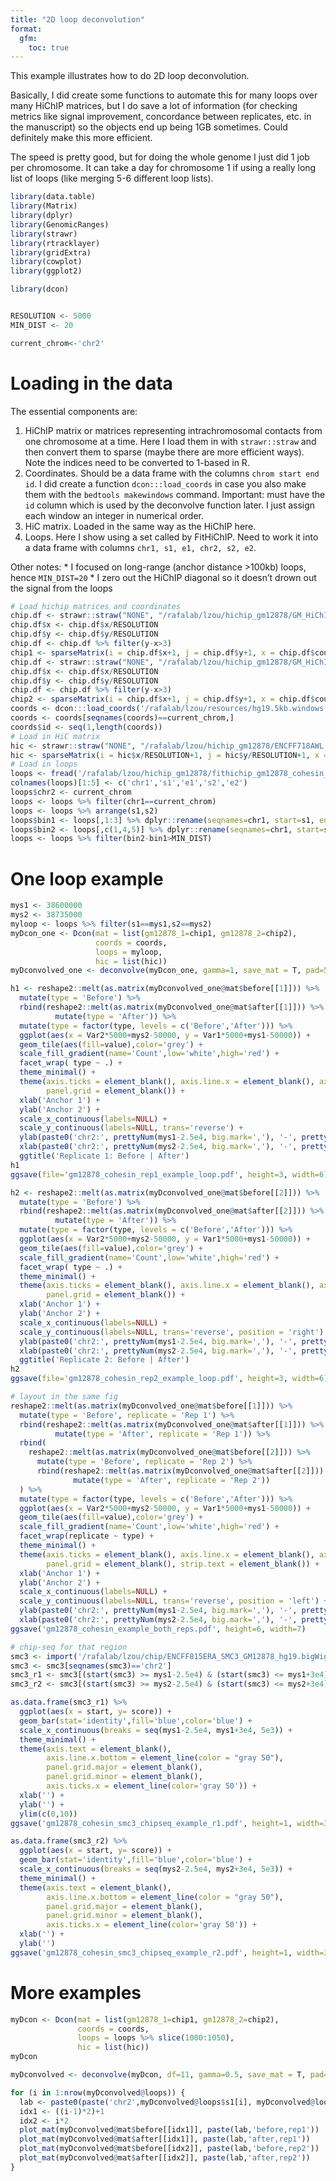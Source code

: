 ```yaml
---
title: "2D loop deconvolution"
format:
  gfm:
    toc: true
---
```


This example illustrates how to do 2D loop deconvolution. 

Basically, I did create some functions to automate this for many loops over many 
HiChIP matrices, but I do save a lot of information (for checking metrics like
signal improvement, concordance between replicates, etc. in the manuscript) so
the objects end up being 1GB sometimes. Could definitely make this more
efficient.

The speed is pretty good, but for doing the whole genome I just did 1 job
per chromosome. It can take a day for chromosome 1 if using a really long list
of loops (like merging 5-6 different loop lists).


```r
library(data.table)
library(Matrix)
library(dplyr)
library(GenomicRanges)
library(strawr)
library(rtracklayer)
library(gridExtra)
library(cowplot)
library(ggplot2)

library(dcon)


RESOLUTION <- 5000
MIN_DIST <- 20

current_chrom<-'chr2'
```


# Loading in the data

The essential components are:

1. HiChIP matrix or matrices representing intrachromosomal contacts from one
chromosome at a time. Here I load them in with `strawr::straw` and then convert 
them to sparse (maybe there are more efficient ways). Note the indices need to 
be converted to 1-based in R.
2. Coordinates. Should be a data frame with the columns `chrom start end id`.
I did create a function `dcon:::load_coords` in case you also
make them with the `bedtools makewindows` command. Important: must have the `id`
column which is used by the deconvolve function later. I just assign each window
an integer in numerical order.
3. HiC matrix. Loaded in the same way as the HiChIP here.
4. Loops. Here I show using a set called by FitHiChIP. Need to work it into
a data frame with columns `chr1, s1, e1, chr2, s2, e2`.

Other notes:
* I focused on long-range (anchor distance >100kb) loops, hence `MIN_DIST=20`
* I zero out the HiChIP diagonal so it doesn't drown out the signal from the loops


```r
# Load hichip matrices and coordinates
chip.df <- strawr::straw("NONE", "/rafalab/lzou/hichip_gm12878/GM_HiChIP_cohesin_r1.hic", gsub('chr','',current_chrom), gsub('chr','',current_chrom), "BP", RESOLUTION)
chip.df$x <- chip.df$x/RESOLUTION
chip.df$y <- chip.df$y/RESOLUTION
chip.df <- chip.df %>% filter(y-x>3)
chip1 <- sparseMatrix(i = chip.df$x+1, j = chip.df$y+1, x = chip.df$counts)
chip.df <- strawr::straw("NONE", "/rafalab/lzou/hichip_gm12878/GM_HiChIP_cohesin_r2.hic", gsub('chr','',current_chrom), gsub('chr','',current_chrom), "BP", RESOLUTION)
chip.df$x <- chip.df$x/RESOLUTION
chip.df$y <- chip.df$y/RESOLUTION
chip.df <- chip.df %>% filter(y-x>3)
chip2 <- sparseMatrix(i = chip.df$x+1, j = chip.df$y+1, x = chip.df$counts)
coords <- dcon:::load_coords('/rafalab/lzou/resources/hg19.5kb.windows', type='windows')
coords <- coords[seqnames(coords)==current_chrom,]
coords$id <- seq(1,length(coords))
# Load in HiC matrix
hic <- strawr::straw("NONE", "/rafalab/lzou/hichip_gm12878/ENCFF718AWL.hic", gsub('chr','',current_chrom), gsub('chr','',current_chrom), "BP", RESOLUTION)
hic <- sparseMatrix(i = hic$x/RESOLUTION+1, j = hic$y/RESOLUTION+1, x = hic$counts)
# Load in loops
loops <- fread('/rafalab/lzou/hichip_gm12878/fithichip_gm12878_cohesin_loose.csv')
colnames(loops)[1:5] <- c('chr1','s1','e1','s2','e2')
loops$chr2 <- current_chrom
loops <- loops %>% filter(chr1==current_chrom)
loops <- loops %>% arrange(s1,s2)
loops$bin1 <- loops[,1:3] %>% dplyr::rename(seqnames=chr1, start=s1, end=e1) %>% left_join(as.data.frame(coords)) %>% pull(id)
loops$bin2 <- loops[,c(1,4,5)] %>% dplyr::rename(seqnames=chr1, start=s2, end=e2) %>% left_join(as.data.frame(coords)) %>% pull(id)
loops <- loops %>% filter(bin2-bin1>MIN_DIST)
```


# One loop example


```r
mys1 <- 38600000
mys2 <- 38735000
myloop <- loops %>% filter(s1==mys1,s2==mys2)
myDcon_one <- Dcon(mat = list(gm12878_1=chip1, gm12878_2=chip2),
                   coords = coords,
                   loops = myloop,
                   hic = list(hic))
myDconvolved_one <- deconvolve(myDcon_one, gamma=1, save_mat = T, pad=5, df=11)
```


```r
h1 <- reshape2::melt(as.matrix(myDconvolved_one@mat$before[[1]])) %>%
  mutate(type = 'Before') %>%
  rbind(reshape2::melt(as.matrix(myDconvolved_one@mat$after[[1]])) %>%
          mutate(type = 'After')) %>%
  mutate(type = factor(type, levels = c('Before','After'))) %>%
  ggplot(aes(x = Var2*5000+mys2-50000, y = Var1*5000+mys1-50000)) +
  geom_tile(aes(fill=value),color='grey') +
  scale_fill_gradient(name='Count',low='white',high='red') +
  facet_wrap( type ~ .) +
  theme_minimal() +
  theme(axis.ticks = element_blank(), axis.line.x = element_blank(), axis.line.y = element_blank(),
        panel.grid = element_blank()) +
  xlab('Anchor 1') +
  ylab('Anchor 2') + 
  scale_x_continuous(labels=NULL) +
  scale_y_continuous(labels=NULL, trans='reverse') +
  ylab(paste0('chr2:', prettyNum(mys1-2.5e4, big.mark=','), '-', prettyNum(mys1+2.5e4, big.mark=','))) +
  xlab(paste0('chr2:', prettyNum(mys2-2.5e4, big.mark=','), '-', prettyNum(mys2+2.5e4, big.mark=','))) +
  ggtitle('Replicate 1: Before | After')
h1
ggsave(file='gm12878_cohesin_rep1_example_loop.pdf', height=3, width=6)
```


```r
h2 <- reshape2::melt(as.matrix(myDconvolved_one@mat$before[[2]])) %>%
  mutate(type = 'Before') %>%
  rbind(reshape2::melt(as.matrix(myDconvolved_one@mat$after[[2]])) %>%
          mutate(type = 'After')) %>%
  mutate(type = factor(type, levels = c('Before','After'))) %>%
  ggplot(aes(x = Var2*5000+mys2-50000, y = Var1*5000+mys1-50000)) +
  geom_tile(aes(fill=value),color='grey') +
  scale_fill_gradient(name='Count',low='white',high='red') +
  facet_wrap( type ~ .) +
  theme_minimal() +
  theme(axis.ticks = element_blank(), axis.line.x = element_blank(), axis.line.y = element_blank(),
        panel.grid = element_blank()) +
  xlab('Anchor 1') +
  ylab('Anchor 2') + 
  scale_x_continuous(labels=NULL) +
  scale_y_continuous(labels=NULL, trans='reverse', position = 'right') +
  ylab(paste0('chr2:', prettyNum(mys1-2.5e4, big.mark=','), '-', prettyNum(mys1+2.5e4, big.mark=','))) +
  xlab(paste0('chr2:', prettyNum(mys2-2.5e4, big.mark=','), '-', prettyNum(mys2+2.5e4, big.mark=','))) +
  ggtitle('Replicate 2: Before | After')
h2
ggsave(file='gm12878_cohesin_rep2_example_loop.pdf', height=3, width=6)
```


```r
# layout in the same fig
reshape2::melt(as.matrix(myDconvolved_one@mat$before[[1]])) %>%
  mutate(type = 'Before', replicate = 'Rep 1') %>%
  rbind(reshape2::melt(as.matrix(myDconvolved_one@mat$after[[1]])) %>%
          mutate(type = 'After', replicate = 'Rep 1')) %>%
  rbind(
    reshape2::melt(as.matrix(myDconvolved_one@mat$before[[2]])) %>%
      mutate(type = 'Before', replicate = 'Rep 2') %>%
      rbind(reshape2::melt(as.matrix(myDconvolved_one@mat$after[[2]])) %>%
              mutate(type = 'After', replicate = 'Rep 2')) 
  ) %>%
  mutate(type = factor(type, levels = c('Before','After'))) %>%
  ggplot(aes(x = Var2*5000+mys2-50000, y = Var1*5000+mys1-50000)) +
  geom_tile(aes(fill=value),color='grey') +
  scale_fill_gradient(name='Count',low='white',high='red') +
  facet_wrap(replicate ~ type) +
  theme_minimal() +
  theme(axis.ticks = element_blank(), axis.line.x = element_blank(), axis.line.y = element_blank(),
        panel.grid = element_blank(), strip.text = element_blank()) +
  xlab('Anchor 1') +
  ylab('Anchor 2') + 
  scale_x_continuous(labels=NULL) +
  scale_y_continuous(labels=NULL, trans='reverse', position = 'left') +
  ylab(paste0('chr2:', prettyNum(mys1-2.5e4, big.mark=','), '-', prettyNum(mys1+3e4, big.mark=','))) +
  xlab(paste0('chr2:', prettyNum(mys2-2.5e4, big.mark=','), '-', prettyNum(mys2+3e4, big.mark=','))) 
ggsave('gm12878_cohesin_example_both_reps.pdf', height=6, width=7)
```


```r
# chip-seq for that region
smc3 <- import('/rafalab/lzou/chip/ENCFF815ERA_SMC3_GM12878_hg19.bigWig')
smc3 <- smc3[seqnames(smc3)=='chr2']
smc3_r1 <- smc3[(start(smc3) >= mys1-2.5e4) & (start(smc3) <= mys1+3e4)]
smc3_r2 <- smc3[(start(smc3) >= mys2-2.5e4) & (start(smc3) <= mys2+3e4)]
```

```r
as.data.frame(smc3_r1) %>%
  ggplot(aes(x = start, y= score)) +
  geom_bar(stat='identity',fill='blue',color='blue') +
  scale_x_continuous(breaks = seq(mys1-2.5e4, mys1+3e4, 5e3)) +
  theme_minimal() +
  theme(axis.text = element_blank(),
        axis.line.x.bottom = element_line(color = "gray 50"),
        panel.grid.major = element_blank(),
        panel.grid.minor = element_blank(),
        axis.ticks.x = element_line(color='gray 50')) +
  xlab('') +
  ylab('') +
  ylim(c(0,10))
ggsave('gm12878_cohesin_smc3_chipseq_example_r1.pdf', height=1, width=3.25)
```

```r
as.data.frame(smc3_r2) %>%
  ggplot(aes(x = start, y= score)) +
  geom_bar(stat='identity',fill='blue',color='blue') +
  scale_x_continuous(breaks = seq(mys2-2.5e4, mys2+3e4, 5e3)) +
  theme_minimal() +
  theme(axis.text = element_blank(),
        axis.line.x.bottom = element_line(color = "gray 50"),
        panel.grid.major = element_blank(),
        panel.grid.minor = element_blank(),
        axis.ticks.x = element_line(color='gray 50')) +
  xlab('') +
  ylab('')
ggsave('gm12878_cohesin_smc3_chipseq_example_r2.pdf', height=1, width=3.75)
```



# More examples

```r
myDcon <- Dcon(mat = list(gm12878_1=chip1, gm12878_2=chip2),
               coords = coords,
               loops = loops %>% slice(1000:1050),
               hic = list(hic))
myDcon
```


```r
myDconvolved <- deconvolve(myDcon, df=11, gamma=0.5, save_mat = T, pad=5)
```


```r
for (i in 1:nrow(myDconvolved@loops)) {
  lab <- paste0(paste('chr2',myDconvolved@loops$s1[i], myDconvolved@loops$s2[i], sep=':'), ', PET: ', myDconvolved@loops$pet[i])
  idx1 <- ((i-1)*2)+1
  idx2 <- i*2
  plot_mat(myDconvolved@mat$before[[idx1]], paste(lab,'before,rep1'))
  plot_mat(myDconvolved@mat$after[[idx1]], paste(lab,'after,rep1'))
  plot_mat(myDconvolved@mat$before[[idx2]], paste(lab,'before,rep2'))
  plot_mat(myDconvolved@mat$after[[idx2]], paste(lab,'after,rep2'))
}
```

